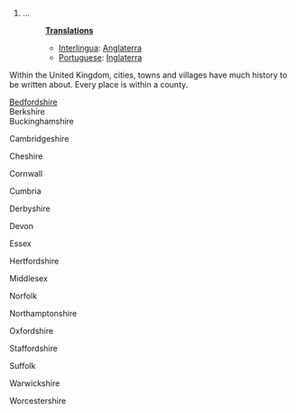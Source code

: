 #...
#:'''[[Translation]]s'''
#:*[[Interlingua]]: [[Anglaterra]]
#:*[[Portuguese]]: [[Inglaterra]]

Within the United Kingdom, cities, towns and villages have much history to be written about. Every place is within a county.

[[Bedfordshire]]
<br>
Berkshire
<br>
Buckinghamshire

Cambridgeshire

Cheshire

Cornwall

Cumbria

Derbyshire

Devon

Essex

Hertfordshire

Middlesex

Norfolk

Northamptonshire

Oxfordshire

Staffordshire

Suffolk

Warwickshire

Worcestershire